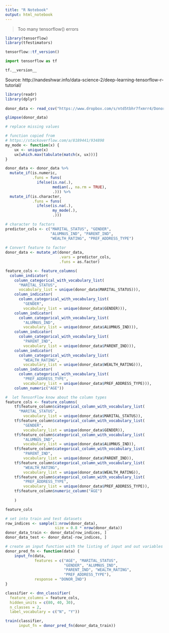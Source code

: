 ```yaml
---
title: "R Notebook"
output: html_notebook
---
```


> Too many tensorflow() errors

```r
library(tensorflow)
library(tfestimators)

tensorflow::tf_version()
```

```python
import tensorflow as tf

tf.__version__
```


Source: http://nandeshwar.info/data-science-2/deep-learning-tensorflow-r-tutorial/

```r
library(readr)
library(dplyr)
 
donor_data <- read_csv("https://www.dropbox.com/s/ntd5tbhr7fxmrr4/DonorSampleDataCleaned.csv?raw=1")


```

```r
glimpse(donor_data)
```

```r
# replace missing values

# function copied from
# https://stackoverflow.com/a/8189441/934898
my_mode <- function(x) {
    ux <- unique(x)
    ux[which.max(tabulate(match(x, ux)))]
}

donor_data <- donor_data %>% 
  mutate_if(is.numeric, 
            .funs = funs(
              ifelse(is.na(.), 
                     median(., na.rm = TRUE),
                     .))) %>%
  mutate_if(is.character, 
            .funs = funs(
              ifelse(is.na(.), 
                     my_mode(.),
                     .)))
```

```r
# character to factors
predictor_cols <- c("MARITAL_STATUS", "GENDER", 
                    "ALUMNUS_IND", "PARENT_IND", 
                    "WEALTH_RATING", "PREF_ADDRESS_TYPE")
 
# Convert feature to factor
donor_data <- mutate_at(donor_data, 
                        .vars = predictor_cols, 
                        .funs = as.factor)
```

```r
feature_cols <- feature_columns(
  column_indicator(
    column_categorical_with_vocabulary_list(
      "MARITAL_STATUS", 
      vocabulary_list = unique(donor_data$MARITAL_STATUS))), 
    column_indicator(
      column_categorical_with_vocabulary_list(
        "GENDER", 
        vocabulary_list = unique(donor_data$GENDER))), 
    column_indicator(
      column_categorical_with_vocabulary_list(
        "ALUMNUS_IND", 
        vocabulary_list = unique(donor_data$ALUMNUS_IND))), 
    column_indicator(
      column_categorical_with_vocabulary_list(
        "PARENT_IND", 
        vocabulary_list = unique(donor_data$PARENT_IND))), 
    column_indicator(
      column_categorical_with_vocabulary_list(
        "WEALTH_RATING", 
        vocabulary_list = unique(donor_data$WEALTH_RATING))), 
    column_indicator(
      column_categorical_with_vocabulary_list(
        "PREF_ADDRESS_TYPE", 
        vocabulary_list = unique(donor_data$PREF_ADDRESS_TYPE))), 
    column_numeric("AGE"))
```

```r
#  let TensorFlow know about the column types
feature_cols <- feature_columns(
    tf$feature_column$categorical_column_with_vocabulary_list(
      "MARITAL_STATUS",
        vocabulary_list = unique(donor_data$MARITAL_STATUS)),
    tf$feature_column$categorical_column_with_vocabulary_list(
        "GENDER", 
        vocabulary_list = unique(donor_data$GENDER)),
    tf$feature_column$categorical_column_with_vocabulary_list(
        "ALUMNUS_IND", 
        vocabulary_list = unique(donor_data$ALUMNUS_IND)),
    tf$feature_column$categorical_column_with_vocabulary_list(
        "PARENT_IND", 
        vocabulary_list = unique(donor_data$PARENT_IND)),
    tf$feature_column$categorical_column_with_vocabulary_list(
        "WEALTH_RATING", 
        vocabulary_list = unique(donor_data$WEALTH_RATING)),
    tf$feature_column$categorical_column_with_vocabulary_list(
        "PREF_ADDRESS_TYPE", 
        vocabulary_list = unique(donor_data$PREF_ADDRESS_TYPE)),
    tf$feature_column$numeric_column("AGE")
    
    )

feature_cols
```

```r
# set into train and test datasets
row_indices <- sample(1:nrow(donor_data), 
                      size = 0.8 * nrow(donor_data))
donor_data_train <- donor_data[row_indices, ]
donor_data_test <- donor_data[-row_indices, ]
```

```r
# create an input function with the listing of input and out variables
donor_pred_fn <- function(data) {
    input_fn(data, 
             features = c("AGE", "MARITAL_STATUS", 
                          "GENDER", "ALUMNUS_IND", 
                          "PARENT_IND", "WEALTH_RATING", 
                          "PREF_ADDRESS_TYPE"), 
             response = "DONOR_IND")
}
```


```r
classifier <- dnn_classifier(
  feature_columns = feature_cols, 
  hidden_units = c(80, 40, 30), 
  n_classes = 2, 
  label_vocabulary = c("N", "Y"))
```

```r
train(classifier, 
      input_fn = donor_pred_fn(donor_data_train))


```

